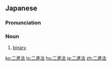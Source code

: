 ==Japanese==
{{ja-kanjitab|に|しん|ほう|yomi=on}}

===Pronunciation===
{{ja-pron|にしんほう|y=on}}

===Noun===
{{ja-noun|にしんほう}}

# [[binary]] {{gloss|number system}}

[[ko:二進法]]
[[lo:二進法]]
[[hu:二進法]]
[[ja:二進法]]
[[zh:二進法]]